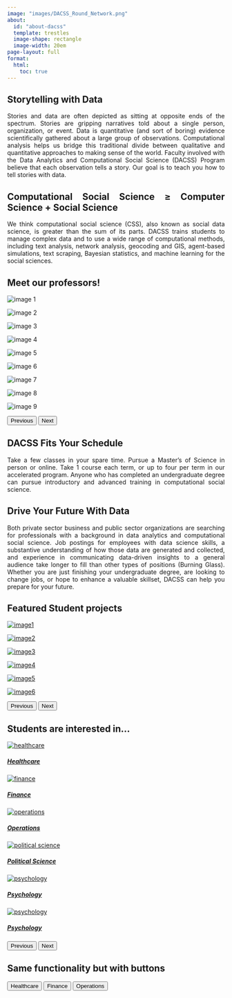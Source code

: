 ```yaml
---
image: "images/DACSS_Round_Network.png"
about:
  id: "about-dacss"
  template: trestles
  image-shape: rectangle
  image-width: 20em
page-layout: full
format:
  html:
    toc: true
---
```


<style>
body {    
text-align: justify;
}
</style>

::: {#about-dacss}
## Storytelling with Data

Stories and data are often depicted as sitting at opposite ends of the spectrum. Stories are gripping narratives told about a single person, organization, or event. Data is quantitative (and sort of boring) evidence scientifically gathered about a large group of observations. Computational analysis helps us bridge this traditional divide between qualitative and quantitative approaches to making sense of the world. Faculty involved with the Data Analytics and Computational Social Science (DACSS) Program believe that each observation tells a story. Our goal is to teach you how to tell stories with data.
:::


## Computational Social Science ≥ Computer Science + Social Science
We think computational social science (CSS), also known as social data science, is greater than the sum of its parts. DACSS trains students to manage complex data and to use a wide range of computational methods, including text analysis, network analysis, geocoding and GIS, agent-based simulations, text scraping, Bayesian statistics, and machine learning for the social sciences. 

## Meet our professors!

<!-- carousel for the professors -->

<link href="https://cdn.jsdelivr.net/npm/bootstrap@5.0.0-beta3/dist/css/bootstrap.min.css" rel="stylesheet" integrity="sha384-eOJMYsd53ii+scO/bJGFsiCZc+5NDVN2yr8+0RDqr0Ql0h+rP48ckxlpbzKgwra6" crossorigin="anonymous">

<div id="carouselExample" class="carousel slide w-75" data-ride="carousel">
<div class="carousel-inner">
<div class="carousel-item active">
<div class="row">
<div class="col-4">
<img class="img-fluid" src="images/image1.jpg" alt="image 1" />
</div>
<div class="col-4">
<img class="img-fluid" src="images/image2.jpg" alt="image 2" />
</div>
<div class="col-4">
<img class="img-fluid" src="images/image3.jpg" alt="image 3" />
</div>
</div>
</div>
<div class="carousel-item">
<div class="row">
<div class="col-4">
<img class="img-fluid" src="images/image4.jpg" alt="image 4" />
</div>
<div class="col-4">
<img class="img-fluid" src="images/image5.jpg" alt="image 5" />
</div>
<div class="col-4">
<img class="img-fluid" src="images/image6.jpg" alt="image 6" />
</div>
</div>
</div>
<div class="carousel-item">
<div class="row">
<div class="col-4">
<img class="img-fluid" src="images/image7.jpg" alt="image 7" />
</div>
<div class="col-4">
<img class="img-fluid" src="images/image8.jpg" alt="image 8" />
</div>
<div class="col-4">
<img class="img-fluid" src="images/image9.jpg" alt="image 9" />
</div>
</div>
</div>
</div>

<!-- Dont change the button buttons -->

<button
class="carousel-control-prev"
type="button"
data-bs-target="#carouselExample"
data-bs-slide="prev">
<span class="carousel-control-prev-icon" aria-hidden="true"></span>
<span class="visually-hidden">Previous</span>
</button>
<button
class="carousel-control-next"
type="button"
data-bs-target="#carouselExample"
data-bs-slide="next"
>
<span class="carousel-control-next-icon" aria-hidden="true"></span>
<span class="visually-hidden">Next</span>
</button>


</div>

<script src="https://cdn.jsdelivr.net/npm/bootstrap@5.0.0-beta3/dist/js/bootstrap.bundle.min.js" integrity="sha384-JEW9xMcG8R+pH31jmWH6WWP0WintQrMb4s7ZOdauHnUtxwoG2vI5DkLtS3qm9Ekf" crossorigin="anonymous"></script>



## DACSS Fits Your Schedule
Take a few classes in your spare time. Pursue a Master's of Science in person or online. Take 1 course each term, or up to four per term in our accelerated program. Anyone who has completed an undergraduate degree can pursue introductory and advanced training in computational social science.

## Drive Your Future With Data
Both private sector business and public sector organizations are searching for professionals with a background in data analytics and computational social science. Job postings for employees with data science skills, a substantive understanding of how those data are generated and collected, and experience in communicating data-driven insights to a general audience take longer to fill than other types of positions (Burning Glass). Whether you are just finishing your undergraduate degree, are looking to change jobs, or hope to enhance a valuable skillset, DACSS can help you prepare for your future.




## Featured Student projects


<link href="https://cdn.jsdelivr.net/npm/bootstrap@5.0.0-beta3/dist/css/bootstrap.min.css" rel="stylesheet" integrity="sha384-eOJMYsd53ii+scO/bJGFsiCZc+5NDVN2yr8+0RDqr0Ql0h+rP48ckxlpbzKgwra6" crossorigin="anonymous">

<div id="studentProjects" class="carousel slide w-50" data-ride="carousel">
<div class="carousel-inner">
<div class="carousel-item active">
<div class="row">
<div class="col-4">
<a href="https://example1.com" target="_blank">
<img src="images/image1.jpg" alt="image1" class="img-fluid">
</a>
</div>
<div class="col-4">
<a href="https://example2.com" target="_blank">
<img src="images/image2.jpg" alt="image2" class="img-fluid">
</a>
</div>
<div class="col-4">
<a href="https://example3.com" target="_blank">
<img src="images/image3.jpg" alt="image3" class="img-fluid">
</a>
</div>
</div>
</div>
<div class="carousel-item">
<div class="row">
<div class="col-4">
<a href="https://example4.com" target="_blank">
<img src="images/image4.jpg" alt="image4" class="img-fluid">
</a>
</div>
<div class="col-4">
<a href="https://example5.com" target="_blank">
<img src="images/image5.jpg" alt="image5" class="img-fluid">
</a>
</div>
<div class="col-4">
<a href="https://example6.com" target="_blank">
<img src="images/image6.jpg" alt="image6" class="img-fluid">
</a>
</div>
</div>
</div>
</div>

<button
class="carousel-control-prev"
type="button"
data-bs-target="#studentProjects"
data-bs-slide="prev">
<span class="carousel-control-prev-icon" aria-hidden="true"></span>
<span class="visually-hidden">Previous</span>
</button>
<button
class="carousel-control-next"
type="button"
data-bs-target="#studentProjects"
data-bs-slide="next"
>
<span class="carousel-control-next-icon" aria-hidden="true"></span>
<span class="visually-hidden">Next</span>
</button>


</div>
  


<script src="https://cdn.jsdelivr.net/npm/bootstrap@5.0.0-beta3/dist/js/bootstrap.bundle.min.js" integrity="sha384-JEW9xMcG8R+pH31jmWH6WWP0WintQrMb4s7ZOdauHnUtxwoG2vI5DkLtS3qm9Ekf" crossorigin="anonymous"></script>


## Students are interested in...

<link href="https://cdn.jsdelivr.net/npm/bootstrap@5.0.0-beta3/dist/css/bootstrap.min.css" rel="stylesheet" integrity="sha384-eOJMYsd53ii+scO/bJGFsiCZc+5NDVN2yr8+0RDqr0Ql0h+rP48ckxlpbzKgwra6" crossorigin="anonymous">

<div id="domainNames" class="carousel slide w-50 center" data-ride="carousel">
<div class="carousel-inner">
<div class="carousel-item active">
<div class="row">
<div class="col-4">
<a href="./#category=healthcare" target="_blank">
<div class="card bg-primary text-white">
<img src="images/image1.jpg" alt="healthcare" class="card-img">
<div class="card-img-overlay">
<h5 class="card-title">Healthcare</h5>
</div>
</div>
</a>
</div>
<div class="col-4">
<a href="./#category=finance" target="_blank">
<div class="card bg-secondary text-white">
<img src="images/image2.jpg" alt="finance" class="card-img">
<div class="card-img-overlay">
<h5 class="card-title">Finance</h5>
</div>
</div>
</a>
</div>
<div class="col-4">
<a href="./#category=operations" target="_blank">
<div class="card bg-success text-white">
<img src="images/image3.jpg" alt="operations" class="card-img">
<div class="card-img-overlay">
<h5 class="card-title">Operations</h5>
</div>
</div>
</a>
</div>
</div>
</div>
<div class="carousel-item">
<div class="row">
<div class="col-4">
<a href="https://example4.com" target="_blank">
<div class="card bg-danger text-white">
<img src="images/image4.jpg" alt="political science" class="card-img">
<div class="card-img-overlay">
<h5 class="card-title">Political Science</h5>
</div>
</div>
</a>
</div>
<div class="col-4">
<a href="https://example5.com" target="_blank">
<div class="card bg-warning text-white">
<img src="images/image5.jpg" alt="psychology" class="card-img">
<div class="card-img-overlay">
<h5 class="card-title">Psychology</h5>
</div>
</div>
</a>
</div>
<div class="col-4">
<a href="https://example.com" target="_blank">
<div class="card bg-warning text-white">
<img src="images/image6.jpg" alt="psychology" class="card-img">
<div class="card-img-overlay">
<h5 class="card-title">Psychology</h5>
</div>
</div>
</a>
</div>
</div>
</div>

<button
class="carousel-control-prev"
type="button"
data-bs-target="#domainNames"
data-bs-slide="prev">
<span class="carousel-control-prev-icon" aria-hidden="true"></span>
<span class="visually-hidden">Previous</span>
</button>
<button
class="carousel-control-next"
type="button"
data-bs-target="#domainNames"
data-bs-slide="next"
>
<span class="carousel-control-next-icon" aria-hidden="true"></span>
<span class="visually-hidden">Next</span>
</button>

</div>

<script src="https://cdn.jsdelivr.net/npm/bootstrap@5.0.0-beta3/dist/js/bootstrap.bundle.min.js" integrity="sha384-JEW9xMcG8R+pH31jmWH6WWP0WintQrMb4s7ZOdauHnUtxwoG2vI5DkLtS3qm9Ekf" crossorigin="anonymous"></script>



## Same functionality but with buttons

<button id="healthcare">Healthcare</button>
<button id="finance">Finance</button>
<button id="operations">Operations</button>

<script>
    document.getElementById("healthcare").addEventListener("click", function(){
        window.open("./#category=healthcare", "_blank");
    });
    
    
    document.getElementById("finance").addEventListener("click", function(){
        window.open("./#category=finance", "_blank");
    });
    
    document.getElementById("operations").addEventListener("click", function(){
        window.open("./#category=operations", "_blank");
    });
</script>


